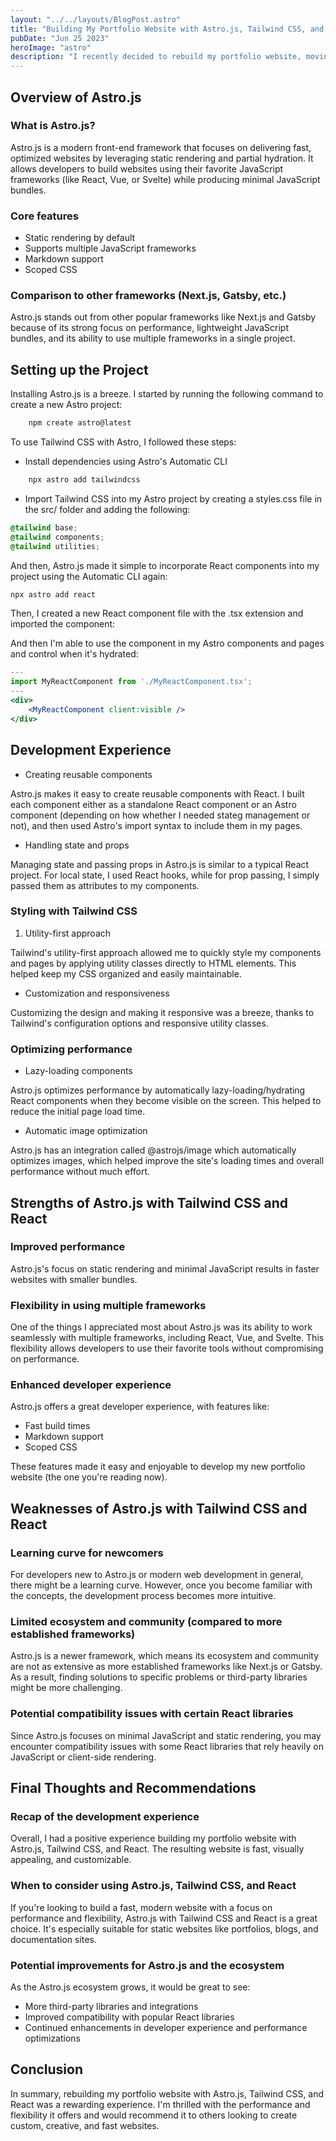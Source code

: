 ```yaml
---
layout: "../../layouts/BlogPost.astro"
title: "Building My Portfolio Website with Astro.js, Tailwind CSS, and React: A Comprehensive Review"
pubDate: "Jun 25 2023"
heroImage: "astro"
description: "I recently decided to rebuild my portfolio website, moving away from WordPress in favor of something more custom and where I can get more creative. After some research, I landed on Astro.js, an up-and-coming front-end framework, and combined it with Tailwind CSS and React to create a sleek, modern, and performant website. In this blog post, I'll share my development experience, discussing the strengths and weaknesses of using Astro.js with Tailwind CSS and React."
---
```

## Overview of Astro.js

### What is Astro.js?

Astro.js is a modern front-end framework that focuses on delivering fast, optimized websites by leveraging static rendering and partial hydration. It allows developers to build websites using their favorite JavaScript frameworks (like React, Vue, or Svelte) while producing minimal JavaScript bundles.

### Core features

- Static rendering by default
- Supports multiple JavaScript frameworks
- Markdown support
- Scoped CSS

### Comparison to other frameworks (Next.js, Gatsby, etc.)

Astro.js stands out from other popular frameworks like Next.js and Gatsby because of its strong focus on performance, lightweight JavaScript bundles, and its ability to use multiple frameworks in a single project.

## Setting up the Project

Installing Astro.js is a breeze. I started by running the following command to create a new Astro project:

```bash
    npm create astro@latest
```

To use Tailwind CSS with Astro, I followed these steps:

- Install dependencies using Astro's Automatic CLI

```bash
    npx astro add tailwindcss
```

- Import Tailwind CSS into my Astro project by creating a styles.css file in the src/ folder and adding the following:

```css
@tailwind base;
@tailwind components;
@tailwind utilities;
```

And then, Astro.js made it simple to incorporate React components into my project using the Automatic CLI again:

```bash
npx astro add react
```

Then, I created a new React component file with the .tsx extension and imported the component:

And then I'm able to use the component in my Astro components and pages and control when it's hydrated:

```jsx
---
import MyReactComponent from './MyReactComponent.tsx';
---
<div>
    <MyReactComponent client:visible />
</div>
```

## Development Experience

- Creating reusable components

Astro.js makes it easy to create reusable components with React. I built each component either as a standalone React component or an Astro component (depending on how whether I needed stateg management or not), and then used Astro's import syntax to include them in my pages.

- Handling state and props

Managing state and passing props in Astro.js is similar to a typical React project. For local state, I used React hooks, while for prop passing, I simply passed them as attributes to my components.

### Styling with Tailwind CSS

1. Utility-first approach

Tailwind's utility-first approach allowed me to quickly style my components and pages by applying utility classes directly to HTML elements. This helped keep my CSS organized and easily maintainable.

- Customization and responsiveness

Customizing the design and making it responsive was a breeze, thanks to Tailwind's configuration options and responsive utility classes.

### Optimizing performance

- Lazy-loading components

Astro.js optimizes performance by automatically lazy-loading/hydrating React components when they become visible on the screen. This helped to reduce the initial page load time.

- Automatic image optimization

Astro.js has an integration called @astrojs/image which automatically optimizes images, which helped improve the site's loading times and overall performance without much effort.

## Strengths of Astro.js with Tailwind CSS and React

### Improved performance

Astro.js's focus on static rendering and minimal JavaScript results in faster websites with smaller bundles.

### Flexibility in using multiple frameworks

One of the things I appreciated most about Astro.js was its ability to work seamlessly with multiple frameworks, including React, Vue, and Svelte. This flexibility allows developers to use their favorite tools without compromising on performance.

### Enhanced developer experience

Astro.js offers a great developer experience, with features like:

- Fast build times
- Markdown support
- Scoped CSS

These features made it easy and enjoyable to develop my new portfolio website (the one you're reading now).

## Weaknesses of Astro.js with Tailwind CSS and React

### Learning curve for newcomers

For developers new to Astro.js or modern web development in general, there might be a learning curve. However, once you become familiar with the concepts, the development process becomes more intuitive.

### Limited ecosystem and community (compared to more established frameworks)

Astro.js is a newer framework, which means its ecosystem and community are not as extensive as more established frameworks like Next.js or Gatsby. As a result, finding solutions to specific problems or third-party libraries might be more challenging.

### Potential compatibility issues with certain React libraries

Since Astro.js focuses on minimal JavaScript and static rendering, you may encounter compatibility issues with some React libraries that rely heavily on JavaScript or client-side rendering.

## Final Thoughts and Recommendations

### Recap of the development experience

Overall, I had a positive experience building my portfolio website with Astro.js, Tailwind CSS, and React. The resulting website is fast, visually appealing, and customizable.

### When to consider using Astro.js, Tailwind CSS, and React

If you're looking to build a fast, modern website with a focus on performance and flexibility, Astro.js with Tailwind CSS and React is a great choice. It's especially suitable for static websites like portfolios, blogs, and documentation sites.

### Potential improvements for Astro.js and the ecosystem

As the Astro.js ecosystem grows, it would be great to see:

- More third-party libraries and integrations
- Improved compatibility with popular React libraries
- Continued enhancements in developer experience and performance optimizations

## Conclusion

In summary, rebuilding my portfolio website with Astro.js, Tailwind CSS, and React was a rewarding experience. I'm thrilled with the performance and flexibility it offers and would recommend it to others looking to create custom, creative, and fast websites.